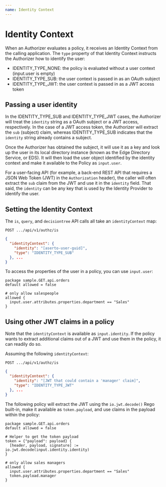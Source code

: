 ```yaml
---
name: Identity Context
---
```


# Identity Context

When an Authorizer evaluates a policy, it receives an Identity Context from the calling application. 
The `type` property of that Identity Context instructs the Authorizer how to identify the user:
* IDENTITY_TYPE_NONE: the policy is evaluated without a user context (input.user is empty)
* IDENTITY_TYPE_SUB: the user context is passed in as an OAuth subject
* IDENTITY_TYPE_JWT: the user context is passed in as a JWT access token

## Passing a user identity 

In the IDENTITY_TYPE_SUB and IDENTITY_TYPE_JWT cases, the Authorizer will treat the `identity` string as a 
OAuth subject or a JWT access, respectively. In the case of a JWT access token, the Authorizer will extract the `sub` (subject) claim, whereas 
IDENTITY_TYPE_SUB indicates that the `identity` string already contains a subject.

Once the Authorizer has obtained the subject, it will use it as a key and look up the user in its 
local directory instance (known as the Edge Directory Service, or EDS). It will then load the user 
object identified by the identity context and make it available to the Policy as `input.user`. 

For a user-facing API (for example, a back-end REST API that requires a JSON Web Token (JWT) 
in the `Authorization` header), the caller will often extract the `sub` claim from the JWT and use it 
in the `identity` field. That said, the `identity` can be any key that is used by the Identity Provider 
to identify the user.

## Setting the Identity Context

The `is`, `query`, and `decisiontree` API calls all take an `identityContext` map:

`POST .../api/v1/authz/is`
```json
{
  "identityContext": {
    "identity": "[aserto-user-guid]",
    "type": "IDENTITY_TYPE_SUB"
  }, ...
}
```

To access the properties of the user in a policy, you can use `input.user`:

```rego
package sample.GET.api.orders
default allowed = false

# only allow salespeople
allowed {
  input.user.attributes.properties.department == "Sales"
}
```

## Using other JWT claims in a policy

Note that the `identityContext` is available as `input.identity`. If the policy wants to 
extract additional claims out of a JWT and use them in the policy, it can readily do so.

Assuming the following `identityContext`:

`POST .../api/v1/authz/is`
```json
{
  "identityContext": {
    "identity": "[JWT that could contain a 'manager' claim]",
    "type": "IDENTITY_TYPE_JWT"
  }, ...
}
```

The following policy will extract the JWT using the `io.jwt.decode()` Rego built-in, make it available 
as `token.payload`, and use claims in the payload within the policy:

```rego
package sample.GET.api.orders
default allowed = false

# Helper to get the token payload
token = {"payload": payload} {
  [header, payload, signature] := io.jwt.decode(input.identity.identity)
}

# only allow sales managers 
allowed {
  input.user.attributes.properties.department == "Sales"
  token.payload.manager
}
```
